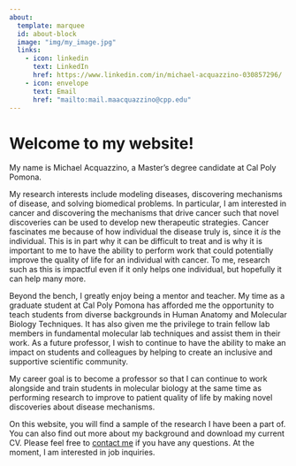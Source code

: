 ```yaml
---
about:
  template: marquee
  id: about-block
  image: "img/my_image.jpg"
  links:
    - icon: linkedin
      text: LinkedIn
      href: https://www.linkedin.com/in/michael-acquazzino-030857296/
    - icon: envelope
      text: Email
      href: "mailto:mail.maacquazzino@cpp.edu"  
---
```


::: {#about-block}
:::

# Welcome to my website!

My name is Michael Acquazzino, a Master's degree candidate at Cal Poly Pomona.

<p> My research interests include modeling diseases, discovering mechanisms of disease, and solving biomedical problems. In particular, I am interested in cancer and discovering the mechanisms that drive cancer such that novel discoveries can be used to develop new therapeutic strategies. Cancer fascinates me because of how individual the disease truly is, since it *is* the individual. This is in part why it can be difficult to treat and is why it is important to me to have the ability to perform work that could potentially improve the quality of life for an individual with cancer. To me, research such as this is impactful even if it only helps one individual, but hopefully it can help many more.

Beyond the bench, I greatly enjoy being a mentor and teacher. My time as a graduate student at Cal Poly Pomona has afforded me the opportunity to teach students from diverse backgrounds in Human Anatomy and Molecular Biology Techniques. It has also given me the privilege to train fellow lab members in fundamental molecular lab techniques and assist them in their work. As a future professor, I wish to continue to have the ability to make an impact on students and colleagues by helping to create an inclusive and supportive scientific community.

My career goal is to become a professor so that I can continue to work alongside and train students in molecular biology at the same time as performing research to improve to patient quality of life by making novel discoveries about disease mechanisms.

On this website, you will find a sample of the research I have been a part of. You can also find out more about my background and download my current CV. Please feel free to [contact me](mailto:mail.maacquazzino@cpp.edu) if you have any questions. At the moment, I am interested in job inquiries. </p>
